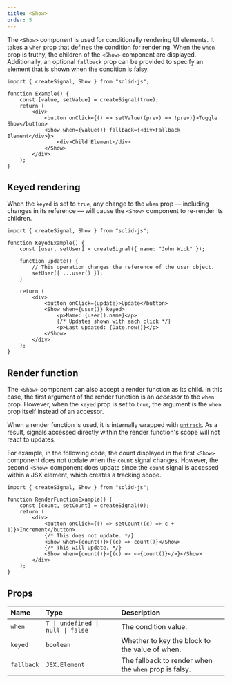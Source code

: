 ```yaml
---
title: <Show>
order: 5
---
```


The `<Show>` component is used for conditionally rendering UI elements.
It takes a `when` prop that defines the condition for rendering.
When the `when` prop is truthy, the children of the `<Show>` component are displayed.
Additionally, an optional `fallback` prop can be provided to specify an element that is shown when the condition is falsy.

```tsx
import { createSignal, Show } from "solid-js";

function Example() {
	const [value, setValue] = createSignal(true);
	return (
		<div>
			<button onClick={() => setValue((prev) => !prev)}>Toggle Show</button>
			<Show when={value()} fallback={<div>Fallback Element</div>}>
				<div>Child Element</div>
			</Show>
		</div>
	);
}
```

## Keyed rendering

When the `keyed` is set to `true`, any change to the `when` prop — including changes in its reference — will cause the `<Show>` component to re-render its children.

```tsx
import { createSignal, Show } from "solid-js";

function KeyedExample() {
	const [user, setUser] = createSignal({ name: "John Wick" });

	function update() {
		// This operation changes the reference of the user object.
		setUser({ ...user() });
	}

	return (
		<div>
			<button onClick={update}>Update</button>
			<Show when={user()} keyed>
				<p>Name: {user().name}</p>
				{/* Updates shown with each click */}
				<p>Last updated: {Date.now()}</p>
			</Show>
		</div>
	);
}
```

## Render function

The `<Show>` component can also accept a render function as its child.
In this case, the first argument of the render function is an _accessor_ to the `when` prop.
However, when the `keyed` prop is set to `true`, the argument is the `when` prop itself instead of an accessor.

When a render function is used, it is internally wrapped with [`untrack`](/reference/reactive-utilities/untrack).
As a result, signals accessed directly within the render function's scope will not react to updates.

For example, in the following code, the count displayed in the first `<Show>` component does not update when the `count` signal changes.
However, the second `<Show>` component does update since the `count` signal is accessed within a JSX element, which creates a tracking scope.

```tsx
import { createSignal, Show } from "solid-js";

function RenderFunctionExample() {
	const [count, setCount] = createSignal(0);
	return (
		<div>
			<button onClick={() => setCount((c) => c + 1)}>Increment</button>
			{/* This does not update. */}
			<Show when={count()}>{(c) => count()}</Show>
			{/* This will update. */}
			<Show when={count()}>{(c) => <>{count()}</>}</Show>
		</div>
	);
}
```

## Props

| Name       | Type                              | Description                                           |
| :--------- | :-------------------------------- | :---------------------------------------------------- |
| `when`     | `T \| undefined \| null \| false` | The condition value.                                  |
| `keyed`    | `boolean`                         | Whether to key the block to the value of when.        |
| `fallback` | `JSX.Element`                     | The fallback to render when the `when` prop is falsy. |

